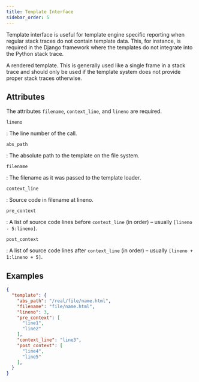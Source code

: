 ```yaml
---
title: Template Interface
sidebar_order: 5
---
```


Template interface is useful for template engine specific reporting when regular stack traces do not contain template data. This, for instance, is required in the Django framework where the templates do not integrate into the Python stack trace.

A rendered template. This is generally used like a single frame in a stack trace
and should only be used if the template system does not provide proper stack
traces otherwise.

## Attributes

The attributes `filename`, `context_line`, and `lineno` are required.

`lineno`

: The line number of the call.

`abs_path`

: The absolute path to the template on the file system.

`filename`

: The filename as it was passed to the template loader.

`context_line`

: Source code in filename at lineno.

`pre_context`

: A list of source code lines before `context_line` (in order) – usually
  `[lineno - 5:lineno]`.

`post_context`

: A list of source code lines after `context_line` (in order) – usually
  `[lineno + 1:lineno + 5]`.

## Examples

```json
{
  "template": {
    "abs_path": "/real/file/name.html",
    "filename": "file/name.html",
    "lineno": 3,
    "pre_context": [
      "line1",
      "line2"
    ],
    "context_line": "line3",
    "post_context": [
      "line4",
      "line5"
    ],
  }
}
```
